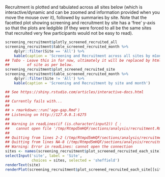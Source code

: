 Recruitment is plotted and tabulated across all sites below (which is interactive/dynamic and can be zoomed and information provided when you move the mouse over it), followed by summaries by site.  Note that the facetted plot showing screening and recruitment by site has a 'free' y-axis so that the plots are ledgible (if they were forced to all be the same sites that recruited very few participants would not be easy to read).



```r
screening_recruitment$plotly_screened_recruited_all
screening_recruitment$table_screened_recruited_month %>%
    dplyr::filter(Site == 'All') %>%
    kable(caption = 'Screening and Recruitment across all sites by m1onth')
## ToDo - Leave this in for now, ultimately it will be replaced by htmlwidget that allows selection
##        of site as per below.
screening_recruitment$plot_screened_recruited_site
screening_recruitment$table_screened_recruited_month %>%
    dplyr::filter(Site != 'All') %>%
    kable(caption = 'Screening and Recruitment by site and month')

```

```r
## See https://shiny.rstudio.com/articles/interactive-docs.html
##
## Currently fails with...
##
## > rmarkdown::run('age-gap.Rmd')
## Listening on http://127.0.0.1:6275
## 
## Warning in readLines(if (is.character(input2)) { :
##   cannot open file '/tmp/Rtmpd5mHQF/sections/analysis/recruitment.Rmd': No such file or directory
##
## Quitting from lines 2-2 (/tmp/Rtmpd5mHQF/sections/analysis/recruitment.Rmd)
## Quitting from lines NA-8 (/tmp/Rtmpd5mHQF/sections/analysis/recruitment.Rmd)
## Warning: Error in readLines: cannot open the connection
sites <- names(screening_recruitment$plot_screened_recruited_each_site)
selectInput('site', label = 'Site',
            choices = sites, selected = 'sheffield')
renderText(site)
renderPlot(screening_recruitment$plot_screened_recruited_each_site[[site]])

```
